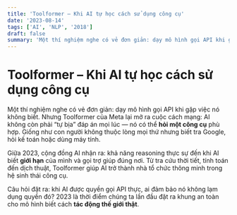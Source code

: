 ```yaml
---
title: 'Toolformer – Khi AI tự học cách sử dụng công cụ'
date: '2023-08-14'
tags: ['AI', 'NLP', '2018']
draft: false
summary: 'Một thí nghiệm nghe có vẻ đơn giản: dạy mô hình gọi API khi gặp việc nó không biết. Nhưng Toolformer'
---
```


# Toolformer – Khi AI tự học cách sử dụng công cụ

Một thí nghiệm nghe có vẻ đơn giản: dạy mô hình gọi API khi gặp việc nó không biết. Nhưng Toolformer của Meta lại mở ra cuộc cách mạng: AI không còn phải “tự bịa” đáp án mọi lúc — nó có thể **hỏi một công cụ** phù hợp. Giống như con người không thuộc lòng mọi thứ nhưng biết tra Google, hỏi kế toán hoặc dùng máy tính.

Giữa 2023, cộng đồng AI nhận ra: khả năng reasoning thực sự đến khi AI biết **giới hạn** của mình và gọi trợ giúp đúng nơi. Từ tra cứu thời tiết, tính toán đến dịch thuật, Toolformer giúp AI trở thành nhà tổ chức thông minh trong hệ sinh thái công cụ.

Câu hỏi đặt ra: khi AI được quyền gọi API thực, ai đảm bảo nó không lạm dụng quyền đó? 2023 là thời điểm chúng ta lần đầu đặt ra khung an toàn cho mô hình biết cách **tác động thế giới thật**.